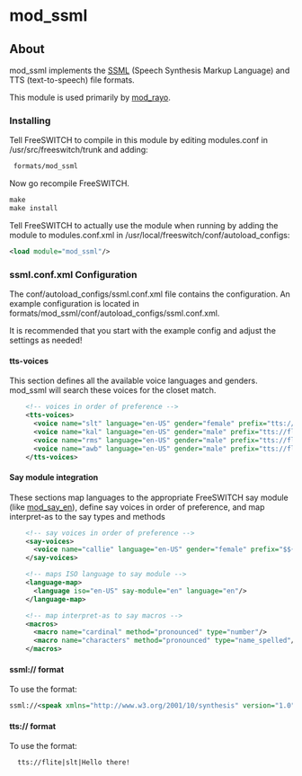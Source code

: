 
# mod_ssml 

 

## About

mod\_ssml implements the [SSML](http://www.w3.org/TR/speech-synthesis/) (Speech Synthesis Markup Language) and TTS (text-to-speech) file formats.

This module is used primarily by [mod\_rayo](./mod_rayo_3375450.mdx#about).

### Installing 

Tell FreeSWITCH to compile in this module by editing modules.conf in /usr/src/freeswitch/trunk and adding:

```xml
 formats/mod_ssml
```

Now go recompile FreeSWITCH.

```xml
make
make install
```

Tell FreeSWITCH to actually use the module when running by adding the module to modules.conf.xml in /usr/local/freeswitch/conf/autoload\_configs:

```xml
<load module="mod_ssml"/>
```

### ssml.conf.xml Configuration

The conf/autoload\_configs/ssml.conf.xml file contains the configuration. An example configuration is located in formats/mod\_ssml/conf/autoload\_configs/ssml.conf.xml.

It is recommended that you start with the example config and adjust the settings as needed!

#### tts-voices

This section defines all the available voice languages and genders. mod\_ssml will search these voices for the closet match.

```xml
    <!-- voices in order of preference -->
    <tts-voices>
      <voice name="slt" language="en-US" gender="female" prefix="tts://flite|slt|"/>
      <voice name="kal" language="en-US" gender="male" prefix="tts://flite|kal|"/>
      <voice name="rms" language="en-US" gender="male" prefix="tts://flite|rms|"/>
      <voice name="awb" language="en-US" gender="male" prefix="tts://flite|awb|"/>
    </tts-voices>
```

#### Say module integration

These sections map languages to the appropriate FreeSWITCH say module (like [mod\_say\_en](https://70.169.193.216/index.php?title=Mod%5Fsay%5Fen&action=edit&redlink=1 "Mod say en (page does not exist)")), define say voices in order of preference, and map interpret-as to the say types and methods

```xml
    <!-- say voices in order of preference -->
    <say-voices>
      <voice name="callie" language="en-US" gender="female" prefix="$${sounds_dir}/en/us/callie/"/>
    </say-voices>

    <!-- maps ISO language to say module -->
    <language-map>
      <language iso="en-US" say-module="en" language="en"/>
    </language-map>

    <!-- map interpret-as to say macros -->
    <macros>
      <macro name="cardinal" method="pronounced" type="number"/>
      <macro name="characters" method="pronounced" type="name_spelled"/>
    </macros>
```

#### ssml:// format

To use the format:

```xml
ssml://<speak xmlns="http://www.w3.org/2001/10/synthesis" version="1.0" xml:lang="en-US"><p>Hello there!</p></speak>
```

#### tts:// format

To use the format:

```xml
  tts://flite|slt|Hello there!
```


